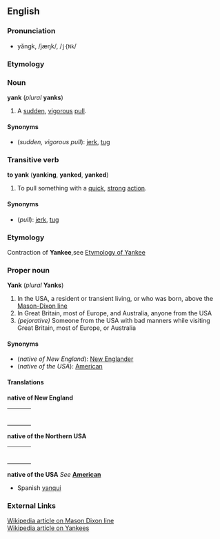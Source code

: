 ==English==
===Pronunciation===
*yăngk, /jæŋk/, /<tt>j{Nk</tt>/

===Etymology===

===Noun===
'''yank''' (''plural'' '''yanks''')

#A [[sudden]], [[vigorous]] [[pull]].

====Synonyms====
*(''sudden, vigorous pull''): [[jerk]], [[tug]]

===Transitive verb===
'''to yank''' ('''yanking''', '''yanked''', '''yanked''')

#To pull something with a [[quick]], [[strong]] [[action]].

====Synonyms====
*(''pull''): [[jerk]], [[tug]]

===Etymology===
Contraction of '''Yankee''',see [[Yankee#Etymology|Etymology of Yankee]]

===Proper noun===
'''Yank''' (''plural'' '''Yanks''')
# In the USA, a resident or transient living, or who was born, above the [[:w:Mason Dixon line|Mason-Dixon line]]
# In Great Britain, most of Europe, and Australia, anyone from the USA
# ''(pejorative)'' Someone from the USA with bad manners while visiting Great Britain, most of Europe, or Australia

====Synonyms====
*(''native of New England''): [[New Englander]]
*(''native of the USA''): [[American]]

====Translations====

'''native of New England'''
{| border=0  width=100%
|-
|bgcolor="#FFFFE0" valign=top width=48%|
{|
<!--Put translations for languages from A to I here-->
|}
| width=1% |
|bgcolor="#FFFFE0" valign=top width=48%|
{|
<!--Put translations for languages from J to Z here-->
|}
|}

'''native of the Northern USA'''
{| border=0  width=100%
|-
|bgcolor="#FFFFE0" valign=top width=48%|
{|
<!--Put translations for languages from A to I here-->
|}
| width=1% |
|bgcolor="#FFFFE0" valign=top width=48%|
{|
<!--Put translations for languages from J to Z here-->
|}
|}

'''native of the USA'''
''See'' '''[[American]]'''
*Spanish [[yanqui]]

===External Links===
[[:w:Mason Dixon line|Wikipedia article on Mason Dixon line]]<br>
[[:w:Yankee|Wikipedia article on Yankees]]